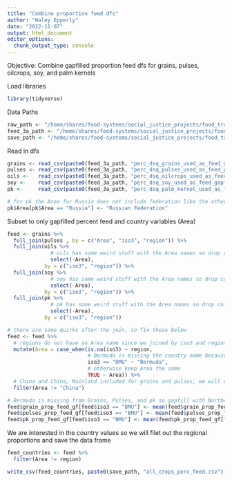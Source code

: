 ```yaml
---
title: "Combine proportion feed dfs"
author: "Haley Epperly"
date: "2022-11-07"
output: html_document
editor_options: 
  chunk_output_type: console
---
```


Objective: Combine gapfilled proportion feed dfs for grains, pulses, oilcrops, soy, and palm kernels

Load libraries
```r
library(tidyverse)
```

Data Paths
```r
raw_path <- "/home/shares/food-systems/social_justice_projects/food_trade_pressures/raw_data/"
feed_3a_path <- "/home/shares/food-systems/social_justice_projects/food_trade_pressures/output_data/03a_calc_proportion_feed_per_crop_country/"
save_path <- "/home/shares/food-systems/social_justice_projects/food_trade_pressures/output_data/03a_calc_proportion_feed_per_crop_country/"
```


Read in dfs
```r
grains <- read_csv(paste0(feed_3a_path, "perc_dsq_grains_used_as_feed_gapfilled.csv"))
pulses <- read_csv(paste0(feed_3a_path, "perc_dsq_pulses_used_as_feed_gapfilled.csv"))
oils <-   read_csv(paste0(feed_3a_path, "perc_dsq_oilcrops_used_as_feed_gapfilled.csv"))
soy <-    read_csv(paste0(feed_3a_path, "perc_dsq_soy_used_as_feed_gapfilled.csv"))
pk <-     read_csv(paste0(feed_3a_path, "perc_dsq_palm_kernel_used_as_feed_gapfilled.csv"))

# for pk the Area for Russia does not include federation like the other dfs so fix this below
pk$Area[pk$Area == "Russia"] <- "Russian Federation"

```

Subset to only gapfilled percent feed and country variables (Area)

```r
feed <- grains %>% 
  full_join(pulses , by = c("Area", "iso3", "region")) %>% 
  full_join(oils %>% 
              # oils has some weird stuff with the Area names so drop column
              select(-Area),
            by = c("iso3", "region")) %>% 
  full_join(soy %>% 
              # soy has some weird stuff with the Area names so drop column
              select(-Area), 
            by = c("iso3", "region")) %>% 
  full_join(pk %>% 
              # pk has some weird stuff with the Area names so drop column
              select(-Area), 
            by = c("iso3", "region")) 

# there are some quirks after the join, so fix these below
feed <- feed %>% 
  # regions do not have an Area name since we joined by iso3 and region, fill in Area column
  mutate(Area = case_when(is.na(iso3) ~ region,
                          # Bermuda is missing the country name because it is missing from the grains and pulses data
                          iso3 == "BMU" ~ "Bermuda",
                          # otherwise keep Area the same
                          TRUE ~ Area)) %>% 
  # China and China, Mainland included for grains and pulses, we will only be using China, Mainland Values
  filter(Area != "China")

# Bermuda is missing from Grains, Pulses, and pk so gapfill with Northern America average
feed$grain_prop_feed_gf[feed$iso3 == "BMU"] <- mean(feed$grain_prop_feed_gf[feed$region == "Northern America"], na.rm = TRUE)
feed$pulses_prop_feed_gf[feed$iso3 == "BMU"] <- mean(feed$pulses_prop_feed_gf[feed$region == "Northern America"], na.rm = TRUE)
feed$pk_prop_feed_gf[feed$iso3 == "BMU"] <- mean(feed$pk_prop_feed_gf[feed$region == "Northern America"], na.rm = TRUE)


```

We are interested in the country values so we will filet out the regional proportions and save the data frame
```r
feed_countries <- feed %>% 
  filter(Area != region)

write_csv(feed_countries, paste0(save_path, "all_crops_perc_feed.csv"))

```

